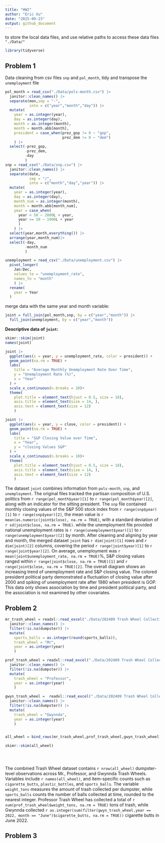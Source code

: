 ```yaml
---
title: "HW2"
author: "Eric Xu"
date: "2025-09-23"
output: github_document
---
```

to store the local data files, and use relative paths to access these data files
`"./Data/"`
```r
library(tidyverse)
```

## Problem 1
Data cleaning from csv files `snp` and `pol_month`, tidy and transpose the `unemployment` file
```r
pol_month = read_csv("./Data/pols-month.csv") |> 
  janitor::clean_names() |> 
  separate(mon,sep = "-",
           into = c("year","month","day")) |> 
  mutate(
    year = as.integer(year),
    day = as.integer(day),
    month = as.integer(month),
    month = month.abb[month],
    president = case_when(prez_gop != 0 ~ "gop",
                          prez_dem != 0 ~ "dem")
    ) |> 
  select(-prez_gop, 
         -prez_dem, 
         -day
         )
snp = read_csv("./Data/snp.csv") |> 
  janitor::clean_names() |> 
  separate(date,
           sep = "/",
           into = c("month","day","year")) |> 
  mutate(
    year = as.integer(year),
    day = as.integer(day),
    month_num = as.integer(month),
    month = month.abb[month_num],
    year = case_when(
      year < 50 ~ 2000L + year,
      year >= 50 ~ 1900L + year
      )
    ) |> 
  select(year,month,everything()) |> 
  arrange(year,month_num)|> 
  select(-day,
         -month_num
         )

unemployment = read_csv("./Data/unemployment.csv") |> 
  pivot_longer(
    Jan:Dec,
    values_to = "unemployment_rate",
    names_to = "month" 
    ) |> 
  rename(
    year = Year
  )
```

merge data with the same year and month variable:
```r
joint = full_join(pol_month,snp, by = c("year","month")) |> 
  full_join(unemployment, by = c("year","month"))
```

__Descriptive data of `joint`:__
```r
skimr::skim(joint)
names(joint)

joint |> 
  ggplot(aes(x = year, y = unemployment_rate, color = president)) +
  geom_point(na.rm = TRUE) +
  labs(
    title = "Average Monthly Unemployment Rate Over Time",
    y = "Unemployment Rate (%)",
    x = "Year"
  ) +
  scale_x_continuous(n.breaks = 10)+
  theme(
    plot.title = element_text(hjust = 0.5, size = 18),
    axis.title = element_text(size = 14, ),
    axis.text = element_text(size = 12)
    )

joint |> 
  ggplot(aes(x = year, y = close, color = president)) +
  geom_point(na.rm = TRUE) +
  labs(
    title = "S&P Closing Value over Time",
    x = "Year",
    y = "closing Values S&P"
  ) +  
  scale_x_continuous(n.breaks = 10)+
  theme(
    plot.title = element_text(hjust = 0.5, size = 18),
    axis.title = element_text(size = 14, ),
    axis.text = element_text(size = 12)
    )
```

The dataset `joint` combines information from `pols-month`, `snp`, and `unemployment`. The original files tracked the partisan composition of U.S. politics from `r range(pol_month$year)[1]` to `r range(pol_month$year)[2]`, along with an indicator for the sitting president. The `snp` file contained monthly closing values of the S&P 500 stock index from `r range(snp$year)[1]` to `r range(snp$year)[2]`, the mean value is `r mean(as.numeric(joint$close), na.rm = TRUE)`, with a standard deviation of `r sd(joint$close, na.rm = TRUE)`. while the unemployment file provided national unemployment rates is `r range(unemployment$year)[1]` to `r range(unemployment$year)[2]` by month. After cleaning and aligning by year and month, the merged dataset `joint` has `r dim(joint)[1]` rows and `r dim(joint)[2]` columns, covering the period `r range(joint$year)[1]` to `r range(joint$year)[2]`. On average, unemployment was `r mean(joint$unemployment_rate, na.rm = TRUE)`%, S&P closing values ranged within `r range(joint$close, na.rm = TRUE)[1]` and `r range(joint$close, na.rm = TRUE)[2]`. The overall diagram shows an increasing trend of unemployment rate and S&P closing value. The colored president political party demonstrated a fluctuation of closing value after 2000 and spiking of unemployment rate after 1980 when president is GOP. This data only shows association by time and president political party, and the association is not examined by other covariates. 

## Problem 2
```r
mr_trash_wheel = readxl::read_excel("./Data/202409 Trash Wheel Collection Data.xlsx",sheet = "Mr. Trash Wheel", range = "A2:N653")|>
  janitor::clean_names() |> 
  filter(!is.na(dumpster)) |> 
  mutate(
    sports_balls = as.integer(round(sports_balls)),
    trash_wheel = "Mr",
    year = as.integer(year)
    )

prof_trash_wheel = readxl::read_excel("./Data/202409 Trash Wheel Collection Data.xlsx",sheet = "Professor Trash Wheel", range = "A2:M120")|>
  janitor::clean_names() |> 
  filter(!is.na(dumpster)) |>
  mutate(
    trash_wheel = "Professor",
    year = as.integer(year)
    )

gwyn_trash_wheel =  readxl::read_excel("./Data/202409 Trash Wheel Collection Data.xlsx",sheet = "Gwynnda Trash Wheel", range = "A2:L265")|>
  janitor::clean_names() |> 
  filter(!is.na(dumpster)) |>
  mutate(
    trash_wheel = "Gwynnda",
    year = as.integer(year)
    )


all_wheel = bind_rows(mr_trash_wheel,prof_trash_wheel,gwyn_trash_wheel)

skimr::skim(all_wheel)


  
```
The combined Trash Wheel dataset contains `r nrow(all_wheel)` dumpster-level observations across Mr., Professor, and Gwynnda Trash Wheels. Variables include `r names(all_wheel)`, and item-specific counts such as `cigarette_butts`, `plastic_bottles`, and `sports_balls`. The variable `weight_tons` measures the amount of trash collected per dumpster, while `sports_balls` counts the number of balls collected at time, rounded to the nearest integer. Professor Trash Wheel has collected a total of `r sum(prof_trash_wheel$weight_tons, na.rm = TRUE)` tons of trash, while Gwynnda collected `r as.integer(sum(filter(gwyn_trash_wheel,year == 2022, month == "June")$cigarette_butts, na.rm = TRUE))` cigarette butts in June 2022.

## Problem 3